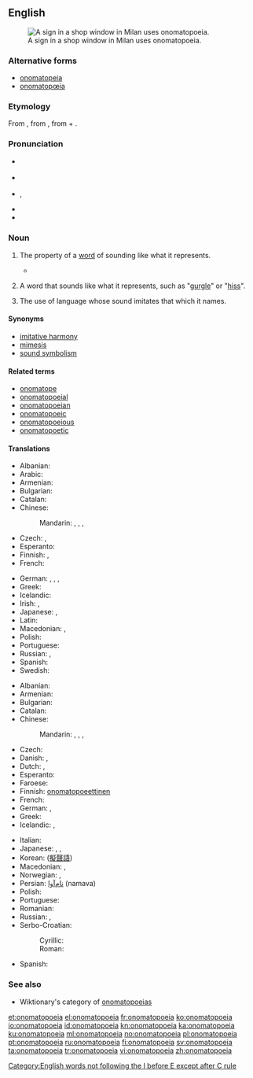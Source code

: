 {{also|onomatopœia}}
==English==
{{was wotd|2006|April|10}}
{{wikipedia}}
[[Image:Clocks no tic tac.JPG|thumb|right|A sign in a shop window in Milan uses onomatopoeia.]]

===Alternative forms===
* [[onomatopeia]]
* [[onomatopœia]]

===Etymology===
From {{etyl|grc|en}} {{term|ὀνοματοποιία|sc=polytonic|tr=onomatopoiia||the coining of a word in imitation of a sound|lang=grc}}, from {{term|ὀνοματοποιέω|sc=polytonic|tr=onomatopoieo||to coin names|lang=grc}}, from {{term|ὄνομα|sc=polytonic|tr=onoma||name|lang=grc}} + {{term|ποιέω|sc=polytonic|tr=poieo||to make, to do, to produce|lang=grc}}.

===Pronunciation===
* {{a|NZ}} {{IPA|/ˌɒnəˌmætəˈpeɪə/|lang=en}}
* {{a|RP}} {{IPA|/ˌɒnəˌmætəˈpiə/|lang=en}}
* {{a|US}} {{enPR|än'ə-măt'ə-pēʹə ''or'' än'ə-mät'ə-pēʹə}}, {{IPA|/ˌɑːnəˌmætəˈpiə/|/ˌɑːnəˌmɑːtəˈpiə/|lang=en}}
* {{audio|en-us-onomatopoeia.ogg|Audio (US)|lang=en}}
* {{rhymes|iːə|lang=en}}

===Noun===
{{en-noun|~|s|onomatopoeiae}}

# {{context|uncountable|lang=en}} The property of a [[word]] of sounding like what it represents.
#* {{quote-book
|year= 1553
|year_published= 1909
|author= [[w:Thomas Wilson (rhetorician)|Thomas Wilson]], {{w|Desiderius Erasmus}}
|by=
|title= Arte of Rhetorique
|url= http://books.google.com/books?id=6p0xbOGIz2MC&pg=PA173
|original=
|chapter=
|section=
|isbn=
|edition=
|publisher= Clarendon Press
|location= Oxford
|editor=
|volume=
|page=
|passage= A woorde making called of the Grecians '''''Onomatapoia''''', is when wee make wordes of our owne minde, such as bee derived from the nature of things.
}}
# {{context|countable|lang=en}} A word that sounds like what it represents, such as "[[gurgle]]" or "[[hiss]]".
# {{context|uncountable|rhetoric|lang=en}} The use of language whose sound imitates that which it names.

====Synonyms====
* [[imitative harmony]]
* [[mimesis]]
* [[sound symbolism]]

====Related terms====
* [[onomatope]]
* [[onomatopoeial]]
* [[onomatopoeian]]
* [[onomatopoeic]]
* [[onomatopoeious]]
* [[onomatopoetic]]

====Translations====
{{trans-top|property of a word of sounding like what it represents}}
* Albanian: {{t|sq|onomatope}}
* Arabic: {{t|ar|محاكاة صوتية|f|tr=muHākāa Sawtiyya}}
* Armenian: {{t|hy|բնաձայնություն|sc=Armn}}
* Bulgarian: {{t+|bg|ономатопея|f|tr=onomatopeja}}
* Catalan: {{t|ca|onomatopeia|f}}
* Chinese:
*: Mandarin: {{t|cmn|象聲|sc=Hani}}, {{t+|cmn|象声|tr=xiàngshēng|sc=Hani}}, {{t|cmn|擬聲|sc=Hani}}, {{t+|cmn|拟声|tr=nǐshēng|sc=Hani}}
* Czech: {{t|cs|onomatopoie|f}}, {{t|cs|zvukomalba|f}}
* Esperanto: {{t|eo|onomatopeo}}
* Finnish: {{t|fi|onomatopoeettisuus}}, {{t+|fi|onomatopoesia}}
* French: {{t+|fr|onomatopée|f}}
{{trans-mid}}
* German: {{t|de|Onomatopoese|f}}, {{t+|de|Onomatopöie|f}}, {{t+|de|Lautmalerei}}, {{t|de|Schallnachahmung|f}}
* Greek: {{t+|el|ονοματοποιία|f|tr=onomatopoiía|sc=Grek}}
* Icelandic: {{t+|is|hljóðgerving|f}}
* Irish: {{t|ga|onamataipé|f}}, {{t|ga|fuaimfhoclaíocht|f}}
* Japanese: {{t|ja|擬音|tr=ぎおん, gion}}, {{t|ja|擬声|tr=ぎせい, gisei}}
* Latin: {{t|la|onomatopeia|f}}
* Macedonian: {{t|mk|ономатопеја|f|tr=onomatopéja}}, {{t|mk|подражавање|n|tr=podražávanje}}
* Polish: {{t+|pl|onomatopeja|f}}
* Portuguese: {{t+|pt|onomatopeia|f}}
* Russian: {{t+|ru|звукоподражание|n|tr=zvukopodražánije}}, {{t+|ru|ономатопея|f|tr=onomatopéja}}
* Spanish: {{t+|es|onomatopeya|f}}
* Swedish: {{t+|sv|onomatopoetikon}}
{{trans-bottom}}

{{trans-top|word that sounds like what it represents}}
* Albanian: {{t|sq|onomatopeik}}
* Armenian: {{t|hy|բնաձայնություն|sc=Armn}}
* Bulgarian: {{t+|bg|ономатопея|f}}
* Catalan: {{t|ca|onomatopeia|f}}
* Chinese:
*: Mandarin: {{t|cmn|象聲詞|sc=Hani}}, {{t+|cmn|象声词|tr=xiàngshēngcí|sc=Hani}}, {{t|cmn|擬聲語|sc=Hani}}, {{t|cmn|拟声语|tr=nǐshēngyǔ|sc=Hani}}
* Czech: {{t|cs|onomatopoion|n}}
* Danish: {{t+|da|onomatopoietikon}}, {{t+|da|lydord}}
* Dutch: {{t+|nl|onomatopee|f}}, {{t+|nl|klanknabootsing|f}}
* Esperanto: {{t|eo|onomatopeo}}
* Faroese: {{t|fo|ljóðorð|n}}
* Finnish: [[onomatopoeettinen#Finnish|onomatopoeettinen]] {{t+|fi|sana}}
* French: {{t+|fr|onomatopée|f}}
* German: {{t|de|Onomatopoese|f}}, {{t+|de|Onomatopöie|f}}
* Greek: {{t+|el|ονοματοποιία|f|tr=onomatopoiía|sc=Grek}}
* Icelandic: {{t|is|hljóðlíkingarorð|n}}, {{t+|is|hljóðgervingur|m}}
{{trans-mid}}
* Italian: {{t+|it|onomatopea}}
* Japanese: {{t|ja|擬音語|tr=ぎおんご, giongo}}, {{t|ja|擬声語|tr=ぎせいご, giseigo}}, {{t+|ja|オノマトペ|tr=onomatope|sc=Jpan}}
* Korean: {{t+|ko|의성어|tr=eui-seong-eo|sc=Hang}} ([[擬聲語]])
* Macedonian: {{t|mk|ономатопеја|f|tr=onomatopéja}}, {{t|mk|подражавање|n|tr=podražávanje}}
* Norwegian: {{t|no|lydord}}, {{t+|no|onomatopoetikon}}
* Persian: [[نام‌آوا]] (namava)
* Polish: {{t+|pl|onomatopeja|f}}
* Portuguese: {{t+|pt|onomatopeia}}
* Romanian: {{t+|ro|onomatopee|f}}
* Russian: {{t+|ru|звукоподражание|n|tr=zvukopodražánije}}, {{t+|ru|ономатопея|f|tr=onomatopéja}}
* Serbo-Croatian:
*: Cyrillic: {{t|sh|ономатопе́ја|f|sc=Cyrl}}
*: Roman: {{t|sh|onomatopéja|f}}
* Spanish: {{t+|es|onomatopeya}}
{{trans-bottom}}

===See also===
* Wiktionary's category of [[:Category:English onomatopoeias|onomatopoeias]]

[[Category:English words not following the I before E except after C rule]]

[[et:onomatopoeia]]
[[el:onomatopoeia]]
[[fr:onomatopoeia]]
[[ko:onomatopoeia]]
[[io:onomatopoeia]]
[[id:onomatopoeia]]
[[kn:onomatopoeia]]
[[ka:onomatopoeia]]
[[ku:onomatopoeia]]
[[ml:onomatopoeia]]
[[no:onomatopoeia]]
[[pl:onomatopoeia]]
[[pt:onomatopoeia]]
[[ru:onomatopoeia]]
[[fi:onomatopoeia]]
[[sv:onomatopoeia]]
[[ta:onomatopoeia]]
[[tr:onomatopoeia]]
[[vi:onomatopoeia]]
[[zh:onomatopoeia]]